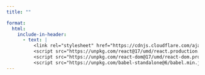 ```yaml
---
title: ""

format:
  html:
    include-in-header:
      - text: |
          <link rel="stylesheet" href="https://cdnjs.cloudflare.com/ajax/libs/font-awesome/6.0.0/css/all.min.css">
          <script src="https://unpkg.com/react@17/umd/react.production.min.js"></script>
          <script src="https://unpkg.com/react-dom@17/umd/react-dom.production.min.js"></script>
          <script src="https://unpkg.com/babel-standalone@6/babel.min.js"></script>
---
```


::: {#react-root}
:::

```{=html}
<script type="text/babel">
  function ForgetPassword() {
    const { useState } = React;
    const lang = document.documentElement.lang === "fr" ? "french" : "english";
    const [isLoading, setIsLoading] = useState(false);
    const [formData, setFormData] = useState({ email: "" });

    const handleSubmit = async (e) => {
      e.preventDefault();
      setIsLoading(true);
      try {
        const response = await fetch(`https://marketing-python-app-d83476355f55.herokuapp.com/api/v1/auth/unsubscribe-marketing-email/${formData.email}`, {
          method: "POST",
          headers: { "Content-Type": "application/json" },
    
        });
        const data = await response.json();
        if (data.success) {
          alert(data.message);
          window.location.href = "https://frenchwithkunal.ca/";
        } else {
          alert(data.message || "Failed to reset password.");
        }
      } catch (error) {
        alert("Server Error. Please try again.");
      } finally {
        setIsLoading(false);
      }
    };

    return (
      <div style={{
        height: "100vh", width: "100vw", display: "flex", alignItems: "center", justifyContent: "center",
        background: "white", fontFamily: "-apple-system, BlinkMacSystemFont, 'Segoe UI', Roboto, sans-serif",
        margin: 0, padding: 0, position: "fixed", top: 0, left: 0 }}>
        <div style={{
          width: "100%", maxWidth: "400px", padding: "40px", borderRadius: "20px",
          backgroundColor: "rgba(255, 255, 255, 0.9)", backdropFilter: "blur(10px)",
          boxShadow: "0 8px 32px 0 rgba(31, 38, 135, 0.37)", border: "1px solid rgba(255, 255, 255, 0.18)",
          overflowY: "auto", maxHeight: "90vh" }}>
          <form onSubmit={handleSubmit} style={{ width: "100%" }}>
            <div style={{ marginBottom: "20px" }}>
              <input id="email" type="email" value={formData.email}
                onChange={(e) => setFormData({ ...formData, email: e.target.value })}
                required placeholder={lang === "english" ? "Enter your email" : "Entrez votre email"}
                style={{ width: "100%", padding: "12px 16px", border: "2px solid #e1e1e1",
                borderRadius: "12px", fontSize: "16px", outline: "none", transition: "all 0.3s ease",
                backgroundColor: "rgba(255, 255, 255, 0.9)" }} />
            </div>
            <button type="submit" disabled={isLoading} style={{
              width: "100%", padding: "14px", backgroundColor: "#4ECDC4", color: "white",
              border: "none", borderRadius: "12px", fontSize: "16px", fontWeight: "600",
              cursor: "pointer", transition: "all 0.3s ease" }}>
              {isLoading ? "Loading..." : lang === "english" ? "Unsubscribe" : "Se désabonner"}
            </button>
          </form>
        </div>
      </div>
    );
  }
  ReactDOM.render(<ForgetPassword />, document.getElementById('react-root'));
</script>
```